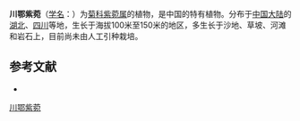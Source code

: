 {{Speciesbox
| name = 川鄂紫菀
| status = 
| status_system = 
| image =
| genus = Aster
| species = moupinsensis
| authority = (Franch.) Hand.-Mazz.
}}

'''川鄂紫菀'''（[[学名|学名]]：{{lang|la|''Aster moupinsensis''}}）为[[菊科|菊科]][[紫菀属|紫菀属]]的植物，是中国的特有植物。分布于[[中国大陆|中国大陆]]的[[湖北|湖北]]、[[四川|四川]]等地，生长于海拔100米至150米的地区，多生长于沙地、草坡、河滩和岩石上，目前尚未由人工引种栽培。

== 参考文献 ==
<div class="references-small">
* {{cite web| url =http://www.bioinfo.cn/db05/KmzwSpecies.php?action=view&id=4279| title =川鄂紫菀| work =《中国高等植物数据库全库》| publisher =中国科学院微生物研究所| author =昆明植物研究所| accessdate =2009-02-25| deadurl =yes| archiveurl =https://web.archive.org/web/20160305101406/http://www.bioinfo.cn/db05/KmzwSpecies.php?action=view&id=4279| archivedate =2016-03-05}}
</div>
{{Taxonbar|from=Q11056086}}

[[Category:紫菀属|川鄂紫菀]]


{{植物小作品}}